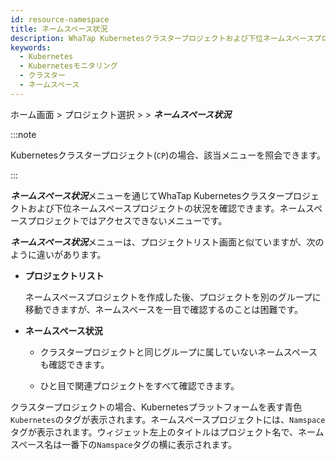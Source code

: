 ```yaml
---
id: resource-namespace
title: ネームスペース状況
description: WhaTap Kubernetesクラスタープロジェクトおよび下位ネームスペースプロジェクトの状況を確認できます。
keywords:
  - Kubernetes
  - Kubernetesモニタリング
  - クラスター
  - ネームスペース
---
```


ホーム画面 > プロジェクト選択 > <Cmdname sid="cluster" className="uitext" /> > ***ネームスペース状況***

:::note 

Kubernetesクラスタープロジェクト(<code class='my'>CP</code>)の場合、該当メニューを照会できます。

:::

***ネームスペース状況***メニューを通じてWhaTap Kubernetesクラスタープロジェクトおよび下位ネームスペースプロジェクトの状況を確認できます。ネームスペースプロジェクトではアクセスできないメニューです。 

<ImgLang img='k8s-namespace-status.png' desc='ネームスペース状況' />

***ネームスペース状況***メニューは、プロジェクトリスト画面と似ていますが、次のように違いがあります。

- **プロジェクトリスト**

  ネームスペースプロジェクトを作成した後、プロジェクトを別のグループに移動できますが、ネームスペースを一目で確認するのことは困難です。

- **ネームスペース状況**

  - クラスタープロジェクトと同じグループに属していないネームスペースも確認できます。

  - ひと目で関連プロジェクトをすべて確認できます。

クラスタープロジェクトの場合、Kubernetesプラットフォームを表す<span class='normal'>青色</span><code class='my'>Kubernetes</code>のタグが表示されます。ネームスペースプロジェクトには、<code class='my'>Namspace</code>タグが表示されます。ウィジェット左上のタイトルはプロジェクト名で、ネームスペース名は一番下の<code class='my'>Namspace</code>タグの横に表示されます。

